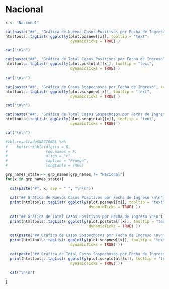 
# Nacional
```r
x <- "Nacional"

cat(paste("##", "Gráfica de Nuevos Casos Positivos por Fecha de Ingreso", sep = " ", "\n\n"))
htmltools::tagList( ggplotly(plot.posnew[[x]], tooltip = "text",
                             dynamicTicks = TRUE) )

cat("\n\n")

cat(paste("##", "Gráfica de Total Casos Positivos por Fecha de Ingreso", sep = " ", "\n\n"))
htmltools::tagList( ggplotly(plot.postotal[[x]], tooltip = "text",
                             dynamicTicks = TRUE) )

cat("\n\n")

cat(paste("##", "Gráfica de Casos Sospechosos por Fecha de Ingreso", sep = " ", "\n\n"))
htmltools::tagList( ggplotly(plot.sospnew[[x]], tooltip = "text",
                             dynamicTicks = TRUE) )

cat("\n\n")

cat(paste("##", "Gráfica de Total Casos Sospechosos por Fecha de Ingreso", sep = " ", "\n\n"))
htmltools::tagList( ggplotly(plot.sosptotal[[x]], tooltip = "text",
                             dynamicTicks = TRUE) )

cat("\n\n")

#tbl.resultado$NACIONAL %>% 
#    knitr::kable(digits = 0,
#                 row.names = F,
#                 align = "c",
#                 caption = "Prueba",
#                 longtable = TRUE)

```

```r
grp_names_state <- grp_names[grp_names != "Nacional"]
for(x in grp_names_state){
  
  cat(paste("#", x, sep = " ", "\n\n"))
  
  cat("## Gráfica de Nuevos Casos Positivos por Fecha de Ingreso \n\n")
  print(htmltools::tagList( ggplotly(plot.posnew[[x]], tooltip = "text",
                                     dynamicTicks = TRUE) ))
  
  cat("## Gráfica de Total Casos Positivos por Fecha de Ingreso \n\n")
  print(htmltools::tagList( ggplotly(plot.postotal[[x]], tooltip = "text",
                                     dynamicTicks = TRUE) ))
  
  cat(paste("## Gráfica de Casos Sospechosos por Fecha de Ingreso \n\n"))
  print(htmltools::tagList( ggplotly(plot.sospnew[[x]], tooltip = "text",
                             dynamicTicks = TRUE) ))
  
  cat(paste("## Gráfica de Total Casos Sospechosos por Fecha de Ingreso \n\n"))
  print(htmltools::tagList( ggplotly(plot.sosptotal[[x]], tooltip = "text",
                             dynamicTicks = TRUE) ))
  
  cat("\n\n")
  
}
```


